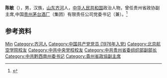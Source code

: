 {{Otheruses|other=名为陈敏的其他人物|陈敏}}

'''陈敏'''（{{bd|1955年|6月|}}），男，汉族，[[山东|山东]][[齐河|齐河]]人，[[中华人民共和国|中华人民共和国]]政治人物，曾任贵州省政协副主席,中国[[贵州茅台酒厂|贵州茅台酒厂]]（集团）有限责任公司党委书记（兼）。<ref>{{Cite web|title=陈敏同志简历|url=http://district.ce.cn/newarea/sddy/201301/31/t20130131_24082694_6.shtml|accessdate=2020-07-10|work=中国经济网|archiveurl=https://web.archive.org/web/20200710094820/http://district.ce.cn/newarea/sddy/201301/31/t20130131_24082694_6.shtml|archivedate=2020-07-10}}</ref>

== 参考资料 ==
{{reflist}}

{{中国人物小作品}}

{{Authority control}}
{{DEFAULTSORT:Chen陈}}
[[Category:陈姓|Min]]
[[Category:齐河人|Category:齐河人]]
[[Category:中国共产党党员_(1976年入党)|Category:中国共产党党员 (1976年入党)]]
[[Category:北京航空学院校友|Category:北京航空学院校友]]
[[Category:中共中央党校校友|Category:中共中央党校校友]]
[[Category:中共贵州省委组织部副部长|Category:中共贵州省委组织部副部长]]
[[Category:中共黔西南州委书记|Category:中共黔西南州委书记]]
[[Category:貴州省政協副主席|Category:貴州省政協副主席]]